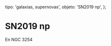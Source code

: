 
  tipo: 'galaxias, supernovas',
  objeto: 'SN2019 np',
};

# SN2019 np

En NGC 3254

<Imagen
  src="registro/at2019-ahd_20190114_rgb.jpg"
  fecha="20190114"
  desc="F2730 b2"
/>

<Imagen
  src="registro/sn2019-np_20190112_sn2019np_20190112_gjcb-1.png"
  fecha="20190112"
  desc="F1850 b1"
/>